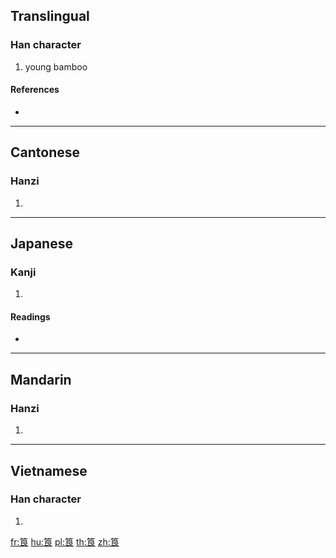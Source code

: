 {{character info/new}}
==Translingual==

===Han character===
{{Han char|rn=118|rad=竹|as=07|sn=13|four=88732|canj=HIAV}}

# young bamboo

====References====
* {{Han ref|kx=0884.370|dkj=26047|dj=1313.280|hdz=52976.020|uh=7B64|ud=31588|bh=DF47|bd=57159}}

----

==Cantonese==

===Hanzi===
{{yue-hanzi|jyut=|y=long4}}

# {{defn|lang=yue|sort=竹07}}

----

==Japanese==

===Kanji===
{{ja-kanji|grade=|rs=竹07}}

# {{defn|lang=ja|sort=竹07}}

====Readings====
* {{ja-readings|on=[[ろう]] (rō), [[りょう]] (ryō)|kun=[[かご]] (kago)|nanori=}}

----

==Mandarin==

===Hanzi===
{{cmn-hanzi|pin=[[láng]] ([[lang2]])|wg=lang<sup>2</sup>}}

# {{defn|lang=cmn|sort=竹07}}

----

==Vietnamese==

===Han character===
{{vi-hantu|[[lang]], [[lẵng]]|rs=竹07}}

# {{defn|lang=vi|sort=竹07}}

[[fr:筤]]
[[hu:筤]]
[[pl:筤]]
[[th:筤]]
[[zh:筤]]
